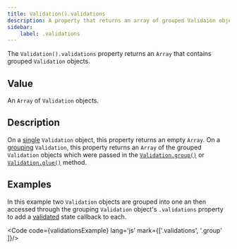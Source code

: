 ```yaml
---
title: Validation().validations
description: A property that returns an array of grouped Validaion objects.
sidebar: 
    label: .validations
---
```



The `Validation().validations` property returns an `Array` that contains grouped `Validation` objects.

## Value

An `Array` of `Validation` objects.

## Description

On a [single](/concept/single-validation/) `Validation` object, this property returns an empty `Array`.  On a [grouping](/concept/grouping-validations/) `Validation`, this property returns an `Array` of the grouped `Validation` objects which were passed in the [`Validation.group()`](/api/validation/static-methods/group/) or [`Validation.glue()`](/api/validation/static-methods/glue/) method.

## Examples

In this example two `Validation` objects are grouped into one an then accessed through the grouping `Validation` object's `.validations` property to add a [validated](/api/validation/instance-methods/validated/) state callback to each.

<Code code={validationsExample} lang='js' mark={['.validations', '.group' ]}/>